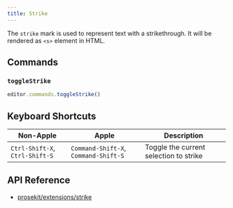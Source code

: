 ```yaml
---
title: Strike
---
```



The `strike` mark is used to represent text with a strikethrough. It will be rendered as `<s>` element in HTML.

<Demo story="strike" />

## Commands

### `toggleStrike`

```ts
editor.commands.toggleStrike()
```

## Keyboard Shortcuts

| Non-Apple                      | Apple                                | Description                            |
| ------------------------------ | ------------------------------------ | -------------------------------------- |
| `Ctrl-Shift-X`, `Ctrl-Shift-S` | `Command-Shift-X`, `Command-Shift-S` | Toggle the current selection to strike |

## API Reference

- [prosekit/extensions/strike](/references/extensions/strike)
